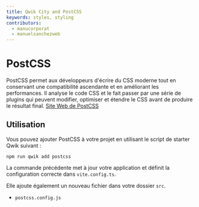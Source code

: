 ```yaml
---
title: Qwik City and PostCSS
keywords: styles, styling
contributors:
  - manucorporat
  - manuelsanchezweb
---
```


# PostCSS

PostCSS permet aux développeurs d'écrire du CSS moderne tout en conservant une compatibilité ascendante et en améliorant les performances. Il analyse le code CSS et le fait passer par une série de plugins qui peuvent modifier, optimiser et étendre le CSS avant de produire le résultat final. [Site Web de PostCSS](https://postcss.org/)

## Utilisation

Vous pouvez ajouter PostCSS à votre projet en utilisant le script de starter Qwik suivant :

```shell
npm run qwik add postcss
```

La commande précédente met à jour votre application et définit la configuration correcte dans `vite.config.ts`.

Elle ajoute également un nouveau fichier dans votre dossier `src`.

- `postcss.config.js`

```

```
